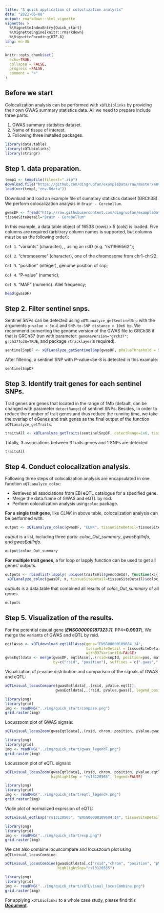 ```yaml
---
title: "A quick application of coloclization analysis"
date: "2022-06-08"
output: rmarkdown::html_vignette
vignette: >
  %\VignetteIndexEntry{Quick_start}
  %\VignetteEngine{knitr::rmarkdown}
  %\VignetteEncoding{UTF-8}
lang: en-US
---
```


```r
knitr::opts_chunk$set(
  echo=TRUE,
  collapse = FALSE,
  progress =FALSE,
  comment = ">"
)
```


## Before we start

Colocalization analysis can be performed with `xQTLbiolinks` by providing their own GWAS summary statistics data. All we need to prepare include three parts:

1.  GWAS summary statistics dataset.
2.  Name of tissue of interest.
3.  Following three installed packages.

```r
library(data.table)
library(xQTLbiolinks)
library(stringr)
```

## Step 1. data preparation.

```r
temp1 <- tempfile(fileext=".zip")
download.file("https://github.com/dingruofan/exampleData/raw/master/env.zip", temp1)
load(unz(temp1,"env.Rdata"))
```

Download and load an example file of summary statistics dataset (GRCh38). We perform colocalization analysis in `Brain - Cerebellum`.

```r
gwasDF <- fread("http://raw.githubusercontent.com/dingruofan/exampleData/master/gwas/AD/gwasDFsub.txt")
tissueSiteDetail="Brain - Cerebellum"
```

In this example, a data.table object of 16538 (rows) x 5 (cols) is loaded. Five columns are required (arbitrary column names is supported, but columns must be as the following order):

`Col 1`. "variants" (character), , using an rsID (e.g. "rs11966562");

`Col 2`. "chromosome" (character), one of the chromosome from chr1-chr22;

`Col 3`. "position" (integer), genome position of snp;

`Col 4`. "P-value" (numeric);

`Col 5`. "MAF" (numeric). Allel frequency;

```r
head(gwasDF)
```

## Step 2. Filter sentinel snps.

Sentinel SNPs can be detected using `xQTLanalyze_getSentinelSnp` with the arguments `p-value < 5e-8` and `SNP-to-SNP distance > 10e6 bp`. We recommend converting the genome version of the GWAS file to GRCh38 if that is GRCh37 (run with parameter: `genomeVersion="grch37"`; `grch37To38=TRUE`, and package `rtracklayer`is required).

```r
sentinelSnpDF <- xQTLanalyze_getSentinelSnp(gwasDF, pValueThreshold = 5e-08)
```

After filtering, a sentinel SNP with P-value\<5e-8 is detected in this example:

```r
sentinelSnpDF
```

## Step 3. Identify trait genes for each sentinel SNPs.

Trait genes are genes that located in the range of 1Mb (default, can be changed with parameter `detectRange`) of sentinel SNPs. Besides, In order to reduce the number of trait genes and thus reduce the running time, we take the overlap of eGenes and trait genes as the final output of the function `xQTLanalyze_getTraits`.

```r
traitsAll <- xQTLanalyze_getTraits(sentinelSnpDF, detectRange=1e6, tissueSiteDetail=tissueSiteDetail)
```

Totally, 3 associations between 3 traits genes and 1 SNPs are detected

```r
traitsAll
```

## Step 4. Conduct colocalization analysis.

Following three steps of colocalization analysis are encapsulated in one function `xQTLanalyze_coloc`:

-   Retrieved all associations from EBI eQTL catalogue for a specified gene.
-   Merge the data.frame of GWAS and eQTL by rsid.
-   Perform colocalization analysis using`coloc` package.

**For a single trait gene**, like *CLNK* in above table, colocalization analysis can be performed with:

```r
output <- xQTLanalyze_coloc(gwasDF, "CLNK", tissueSiteDetail=tissueSiteDetail) # using gene symbol
```

*output* is a list, including three parts: *coloc_Out_summary*, *gwasEqtlInfo*, and *gwasEqtlInfo*.

```r
output$coloc_Out_summary
```

**For multiple trait genes**, a for loop or lapply function can be used to get all genes' outputs.

```r
outputs <- rbindlist(lapply( unique(traitsAll$gencodeId), function(x){ # using gencode ID.
 xQTLanalyze_coloc(gwasDF, x, tissueSiteDetail=tissueSiteDetail)$coloc_Out_summary }))
```

*outputs* is a data.table that combined all results of *coloc_Out_summary* of all genes.

```r
outputs
```

## Step 5. Visualization of the results.

For the potential casual gene (***ENSG00000187323.11***, PP4=**0.9937**), We merge the variants of GWAS and eQTL by rsid.

```r
eqtlAsso <- xQTLdownload_eqtlAllAsso(gene="ENSG00000109684.14", 
                                     tissueSiteDetail = tissueSiteDetail, 
                                     withB37VariantId=FALSE)
gwasEqtldata <- merge(gwasDF, eqtlAsso[,.(rsid=snpId, position=pos, maf, pValue)],
                      by=c("rsid", "position"), suffixes = c(".gwas",".eqtl"))
```

Visualization of p-value distribution and comparison of the signals of GWAS and eQTL:

```r
xQTLvisual_locusCompare(gwasEqtldata[,.(rsid, pValue.eqtl)], 
                       gwasEqtldata[,.(rsid, pValue.gwas)], legend_position = "bottomright")
```

```r
library(png)
library(grid)
img <- readPNG("../img/quick_start/compare.png")
grid.raster(img)
```

Locuszoom plot of GWAS signals:

```r
xQTLvisual_locusZoom(gwasEqtldata[,.(rsid, chrom, position, pValue.gwas)], legend=FALSE)
```

```r
library(png)
library(grid)
img <- readPNG("../img/quick_start/gwas_legendF.png")
grid.raster(img)
```

Locuszoom plot of eQTL signals:

```r
xQTLvisual_locusZoom(gwasEqtldata[,.(rsid, chrom, position, pValue.eqtl)], 
                     highlightSnp = "rs13120565", legend=FALSE)
```

```r
library(png)
library(grid)
img <- readPNG("../img/quick_start/eqtl_legendF.png")
grid.raster(img)
```

Violin plot of normalized exprssion of eQTL:

```r
xQTLvisual_eqtlExp("rs13120565", "ENSG00000109684.14", tissueSiteDetail = tissueSiteDetail)
```

```r
library(png)
library(grid)
img <- readPNG("../img/quick_start/exp.png")
grid.raster(img)
```

We can also combine locuscompare and locuszoom plot using `xQTLvisual_locusCombine`:

```r
xQTLvisual_locusCombine(gwasEqtldata[,c("rsid","chrom", "position", "pValue.gwas", "pValue.eqtl")], 
                        highlightSnp="rs13120565")
```

```r
library(png)
library(grid)
img <- readPNG("../img/quick_start/xQTLvisual_locusCombine.png")
grid.raster(img)
```

For applying `xQTLbiolinks` to a whole case study, please find this [**Document**](https://dingruofan.github.io/xQTLbiolinks/articles/Colocalization_analysis_with_xQTLbiolinks.html).
